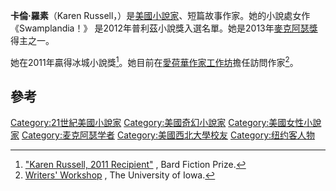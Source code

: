 {{Infobox writer
| name          =Karen Russell
| image         =Karen russell 2011.jpg
| imagesize     =
| birth_date    ={{Birth date and age|1981|7|10|mf=y}}
| death_date    =
| birth_place   =[[美國|美國]][[邁阿密|邁阿密]]
| occupation    =小說家
| education     = Coral Gables Senior High School
| alma_mater    =Northwestern University, Columbia University
| awards        = [[麥克阿瑟獎|麥克阿瑟獎]]
| influences    =[[乔治·桑德斯|乔治·桑德斯]]，{{tsl|en|Kelly Link||Kelly Link}}，{{tsl|en|Katherine Dunn||Katherine Dunn}}，[[弗兰纳里·奥康纳|弗兰纳里·奥康纳]]，[[羅素·班克斯|羅素·班克斯]]
}}

'''卡倫·羅素'''（Karen Russell，{{bd|1981年|7月10日|}}）是[[美國|美國]][[小說家|小說家]]、短篇故事作家。她的小說處女作《Swamplandia！》 是2012年普利茲小說獎入選名單。她是2013年[[麥克阿瑟獎|麥克阿瑟獎]]得主之一。

她在2011年贏得冰城小說獎<ref>[http://www.bard.edu/bfp/2011/ "Karen Russell, 2011 Recipient"] {{Wayback|url=http://www.bard.edu/bfp/2011/ |date=20120207082716 }}, Bard Fiction Prize.</ref>。她目前在[[愛荷華作家工作坊|愛荷華作家工作坊]]擔任訪問作家<ref>[http://www.uiowa.edu/~iww/faculty/fiction.htm Writers' Workshop] {{Wayback|url=http://www.uiowa.edu/~iww/faculty/fiction.htm |date=20100111035009 }}, The University of Iowa.</ref>。

==參考==
{{Reflist|30em}}

{{Authority control}}
{{DEFAULTSORT:Russell, Karen}}
[[Category:21世紀美國小說家|Category:21世紀美國小說家]]
[[Category:美國奇幻小說家|Category:美國奇幻小說家]]
[[Category:美國女性小說家|Category:美國女性小說家]]
[[Category:麦克阿瑟学者|Category:麦克阿瑟学者]]
[[Category:美國西北大學校友|Category:美國西北大學校友]]
[[Category:纽约客人物|Category:纽约客人物]]
